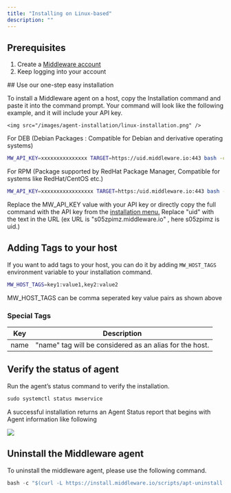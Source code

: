 ```yaml
---
title: "Installing on Linux-based"
description: ""
---
```



## Prerequisites


<ol>
    <li>Create a <a href="https://app.middleware.io/auth/register/" rel="nofollow noopener noreferrer" target="_blank" translate="no">Middleware account</a></li>
    <li>Keep logging into your account  </li>
</ol>
## Use our one-step easy installation 
<p>To install a Middleware agent on a host, copy the Installation command and paste it into the command prompt. Your command will look like the following example, and it will include your API key.</p>


    <img src="/images/agent-installation/linux-installation.png" />

<p>For DEB (Debian Packages : Compatible for Debian and derivative operating systems)</p>

```bash
MW_API_KEY=xxxxxxxxxxxxxxx TARGET=https://uid.middleware.io:443 bash -c "$(curl -L https://install.middleware.io/scripts/deb-install.sh)"
```

<p>For RPM (Package supported by RedHat Package Manager, Compatible for systems like RedHat/CentOS etc.)</p>

```bash
MW_API_KEY=xxxxxxxxxxxxxxxxx TARGET=https:/uid.middleware.io:443 bash -c "$(curl -L https://install.middleware.io/scripts/rpm-install.sh)"
```
<Info>Replace the MW_API_KEY value with your API key or directly copy the full command with the API key from the <a href="https://app.middleware.io/auth/login" rel="nofollow noopener noreferrer" target="_blank" translate="no">installation menu.</a></Info>
<Info>Replace "uid" with the text in the URL (ex URL is "s05zpimz.middleware.io" , here s05zpimz is uid.)</Info>

## Adding Tags to your host 

If you want to add tags to your host, you can do it by adding `MW_HOST_TAGS` environment variable to your installation command.


```bash
MW_HOST_TAGS=key1:value1,key2:value2
```

MW_HOST_TAGS can be comma seperated key value pairs as shown above

### Special Tags

| Key | Description |
| --- | --- |
| name | "name" tag will be considered as an alias for the host.

## Verify the status of agent
<p>Run the agent’s status command to verify the installation.</p>


```javascript Shell
sudo systemctl status mwservice
```

<p>A successful installation returns an Agent Status report that begins with Agent information like following </p>

<img src="/images/agent-installation/succsess-linux.png" />

## Uninstall the Middleware agent
<p>To uninstall the middleware agent, please use the following command.</p>

```javascript Shell
bash -c "$(curl -L https://install.middleware.io/scripts/apt-uninstall.sh)"
```









